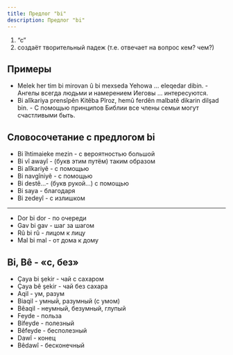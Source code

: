 ```yaml
---
title: Предлог "bi"
description: Предлог "bi"
---
```


1. “c”
2. создаёт творительный падеж (т.е. отвечает на вопрос кем? чем?)

## Примеры

* Melek her tim bi mirovan û bi mexseda Yehowa ... eleqedar dibin. - Ангелы всегда людьми и намерением Иеговы ... интересуются.
* Bi alîkariya prensîpên Kitêba Pîroz, hemû ferdên malbatê dikarin dilşad bin. - С помощью принципов Библии все члены семьи могут счастливыми быть.


## Словосочетание с предлогом bi

* Bi îhtimaieke mezin - с вероятностью большой
* Bi vî awayî - (букв этим путём) таким образом
* Bi alîkariyê - с помощью
* Bi navgîniyê - с помощью
* Bi destê...- (букв рукой...) с помощью
* Bi saya - благодаря
* Bi zedeyî - с излишком
---
* Dor bi dor - по очереди
* Gav bi gav - шаг за шагом
* Rû bi rû - лицом к лицу
* Mal bi mal - от дома к дому

## Bi, Bê - «с, без»
* Çaya bi şekir - чай с сахаром
* Çaya bê şekir - чай без сахара
* Aqil - ум, разум
* Biaqil - умный, разумный (с умом)
* Bêaqil - неумный, безумный, глупый
* Feyde - польза
* Bifeyde - полезный
* Bêfeyde - бесполезный
* Dawî - конец
* Bêdawî - бесконечный
